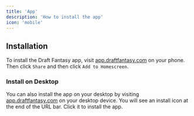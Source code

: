 ```yaml
---
title: 'App'
description: 'How to install the app'
icon: 'mobile'
---
```


## Installation

To install the Draft Fantasy app, visit [app.draftfantasy.com](https://app.draftfantasy.com) on your phone.
Then click `Share` and then click `Add to Homescreen`.

### Install on Desktop

You can also install the app on your desktop by visiting [app.draftfantasy.com](https://app.draftfantasy.com) on your desktop device.
You will see an install icon at the end of the URL bar. Click it to install the app.
